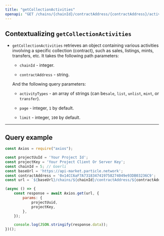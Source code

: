 ```yaml
---
title: "getCollectionActivities"
openapi: "GET /chains/{chainId}/contractAddress/{contractAddress}/activity"
---
```


## Contextualizing `getCollectionActivities`

- `getCollectionActivities` retrieves an object containing various activities involving a specific collection (contract), such as sales, listings, mints, transfers, etc. It takes the following path parameters:

  - `chainId` - integer.

  - `contractAddress` - string.

  And the following query parameters:

  - `activityTypes` - an array of strings (can be`sale`, `list`, `unlist`, `mint`, or `transfer`).

  - `page` - integer, `1` by default.

  - `limit` - integer, `100` by default.

***

## Query example

```javascript JavaScript
const Axios = require("axios");

const projectUuId = 'Your Project Id';
const projectKey = 'Your Project Client Or Server Key';
const chainId = 5; // Goerli
const baseUrl = 'https://api-market.particle.network';
const contractAddress = '0x14CC6aF7A7318347419758274049e93DB03236C9';
const url = `${baseUrl}/chains/${chainId}/contractAddress/${contractAddress}/activity`;

(async () => {
    const response = await Axios.get(url, {
        params: {
            projectUuid,
            projectKey,
        },
    });

    console.log(JSON.stringify(response.data));
})();
```